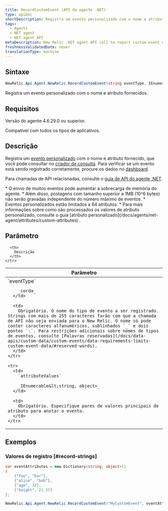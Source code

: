 ```yaml
---
title: RecordCustomEvent (API do agente .NET)
type: apiDoc
shortDescription: Registra um evento personalizado com o nome e atributo fornecidos.
tags:
  - Agents
  - NET agent
  - NET agent API
metaDescription: New Relic .NET agent API call to report custom event data to New Relic.
freshnessValidatedDate: never
translationType: machine
---
```


## Sintaxe

```cs
NewRelic.Api.Agent.NewRelic.RecordCustomEvent(string eventType, IEnumerable<string, object> attributeValues)
```

Registra um evento personalizado com o nome e atributo fornecidos.

## Requisitos

Versão do agente 4.6.29.0 ou superior.

Compatível com todos os tipos de aplicativos.

## Descrição

Registra um [evento personalizado](/docs/data-analysis/metrics/analyze-your-metrics/data-collection-metric-timeslice-event-data#event-data) com o nome e atributo fornecido, que você pode consultar no [criador de consulta](/docs/query-your-data/explore-query-data/query-builder/introduction-query-builder). Para verificar se um evento está sendo registrado corretamente, procure os dados no [dashboard](/docs/query-your-data/explore-query-data/dashboards/introduction-new-relic-one-dashboards).

Para chamadas de API relacionadas, consulte o [guia de API do agente .NET](/docs/agents/net-agent/api-guides/guide-using-net-agent-api#custom-data).

<Callout variant="important">
  * O envio de muitos eventos pode aumentar a sobrecarga de memória do agente.
  * Além disso, postagens com tamanho superior a 1MB (10^6 bytes) não serão gravadas independente do número máximo de eventos.
  * Eventos personalizados estão limitados a 64 atributos.
  * Para mais informações sobre como são processados os valores de atributo personalizado, consulte o guia [atributo personalizado](/docs/agents/net-agent/attributes/custom-attributes) .
</Callout>

## Parâmetro

<table>
  <thead>
    <tr>
      <th width="25%">
        Parâmetro
      </th>

      <th>
        Descrição
      </th>
    </tr>
  </thead>

  <tbody>
    <tr>
      <td>
        `eventType`

        _corda_
      </td>

      <td>
        Obrigatório. O nome do tipo de evento a ser registrado. Strings com mais de 255 caracteres farão com que a chamada de API não seja enviada para o New Relic. O nome só pode conter caracteres alfanuméricos, sublinhados `_` e dois pontos `:`. Para restrições adicionais sobre nomes de tipos de eventos, consulte [Palavras reservadas](/docs/data-apis/custom-data/custom-events/data-requirements-limits-custom-event-data/#reserved-words).
      </td>
    </tr>

    <tr>
      <td>
        `attributeValues`

        _IEnumerable&lt;string, object>_
      </td>

      <td>
        Obrigatório. Especifique pares de valores principais de atributo para anotar o evento.
      </td>
    </tr>
  </tbody>
</table>

## Exemplos

### Valores de registro [#record-strings]

```cs
var eventAttributes = new Dictionary<string, object>() 
{
    {"foo", "bar"},
    {"alice", "bob"}, 
    {"age", 32}, 
    {"height", 21.3f}
};

NewRelic.Api.Agent.NewRelic.RecordCustomEvent("MyCustomEvent", eventAttributes);
```